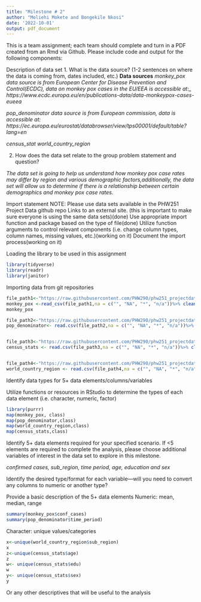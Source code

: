 ```yaml
---
title: "Milestone # 2"
author: "Moliehi Mokete and Bongekile Nkosi"
date: '2022-10-01'
output: pdf_document
---
```


This is a team assignment; each team should complete and turn in a PDF created from an Rmd via Github. Please include code and output for the following components:

Description of data set
1. What is the data source? (1-2 sentences on where the data is coming from, dates included, etc.)
**Data sources**
*monkey_pox data source is from European Center for Disease Prevention and Control(ECDC), data on monkey pox cases in the EU/EEA is accessible at:_ https://www.ecdc.europa.eu/en/publications-data/data-monkeypox-cases-eueea*

*pop_denominator data source is from European commission, data is accessible at: https://ec.europa.eu/eurostat/databrowser/view/tps00001/default/table?lang=en*

*census_stat *
*world_country_region*


2. How does the data set relate to the group problem statement and question?

_The data set is going to help us understand how monkey pox case rates may differ by region and various demographic factors,additionally, the data set will allow us to determine if there is a relationship between certain demographics and monkey pox case rates._


\newpage 
Import statement
NOTE: Please use data sets available in the PHW251 Project Data github repo Links to an external site. (this is important to make sure everyone is using the same data sets)(done)
Use appropriate import function and package based on the type of file(done)
Utilize function arguments to control relevant components (i.e. change column types, column names, missing values, etc.)(working on it)
Document the import process(working on it)

Loading the library to be used in this assignment
```r
library(tidyverse)
library(readr)
library(janitor)
```

Importing data from git repositories
```r
file_path1<-"https://raw.githubusercontent.com/PHW290/phw251_projectdata/main/euro_mpx_cases.csv"
monkey_pox <-read_csv(file_path1,na = c("", "NA", "*", "n/a"))%>% clean_names()
monkey_pox

file_path2<-"https://raw.githubusercontent.com/PHW290/phw251_projectdata/main/euro_pop_denominators.csv" 
pop_denominator<- read.csv(file_path2,na = c("", "NA", "*", "n/a"))%>% clean_names()


file_path3<-"https://raw.githubusercontent.com/PHW290/phw251_projectdata/main/euro_census_stats.csv"
census_stats <- read.csv(file_path3,na = c("", "NA", "*", "n/a"))%>% clean_names()


file_path4<-"https://raw.githubusercontent.com/PHW290/phw251_projectdata/main/world_country_regions.csv"
world_country_region <- read.csv(file_path4,na = c("", "NA", "*", "n/a"))%>% clean_names()


```



\newpage

Identify data types for 5+ data elements/columns/variables

Utilize functions or resources in RStudio to determine the types of each data element (i.e. character, numeric, factor)
 

```r
library(purrr)
map(monkey_pox, class)
map(pop_denominator,class)
map(world_country_region,class)
map(census_stats,class)
```
Identify 5+ data elements required for your specified scenario. If <5 elements are required to complete the analysis, please choose additional variables of interest in the data set to explore in this milestone.

_confirmed cases, sub_region, time period, age, education and sex_

Identify the desired type/format for each variable—will you need to convert any columns to numeric or another type?

\newpage
Provide a basic description of the 5+ data elements
Numeric: mean, median, range

```r
summary(monkey_pox$conf_cases)
summary(pop_denominator$time_period)
```


Character:  unique values/categories
```r
x<-unique(world_country_region$sub_region)
x
z<-unique(census_stats$age)
z
w<- unique(census_stats$edu)
w
y<- unique(census_stats$sex)
y
```

Or any other descriptives that will be useful to the analysis